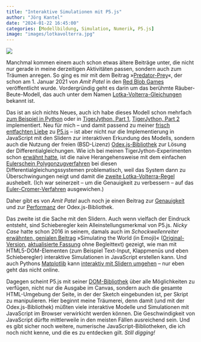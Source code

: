 ```yaml
---
title: "Interaktive Simulationen mit P5.js"
author: "Jörg Kantel"
date: "2024-01-22 16:45:00"
categories: [Modellbildung, Simulation, Numerik, P5.js]
image: "images/lotkavolterra.jpg"
---
```


[![](images/lotkavolterra-b.jpg)](https://www.redblobgames.com/dynamics/predator-prey/)

Manchmal kommen einem auch schon etwas ältere Beiträge unter, die nicht nur gerade in meine derzeitigen Aktivitäten passen, sondern auch zum Träumen anregen. So ging es mir mit dem Beitrag »[Predator-Prey](https://www.redblobgames.com/dynamics/predator-prey/)«, der schon am 1. Januar 2021 von *Amit Patel* in den  [Red Blob Games](https://www.redblobgames.com/) veröffentlicht wurde. Vordergründig geht es darin um das berühmte Räuber-Beute-Modell, das auch unter dem Namen [Lotka-Volterra-Gleichungen](https://de.wikipedia.org/wiki/Lotka-Volterra-Gleichungen) bekannt ist.

Das ist an sich nichts Neues, auch ich habe dieses Modell schon mehrfach [zum Beispiel in Python](http://blog.schockwellenreiter.de/2020/03/2020033001.html) oder in [TigerJython, Part 1](http://blog.schockwellenreiter.de/2021/02/2021022701.html), [TigerJython, Part 2](http://blog.schockwellenreiter.de/2021/02/2021022802.html) implementiert. Neu für mich -- und damit passend zu meiner [frisch entfachten Liebe](https://kantel.github.io/posts/2024011703_p5js_tuts/) zu [P5.js](http://cognitiones.kantel-chaos-team.de/programmierung/creativecoding/processing/p5js.html) -- ist aber nicht nur die Implementierung in JavaScript mit den Slidern zur interaktiven Erkundung des Modells, sondern auch die Nutzung der freien (BSD-Lizenz) [Odex.js-Bibliothek](https://github.com/littleredcomputer/odex-js) zur Lösung der Differentialgleichungen. Wie ich bei meinen TigerJython-Experimenten schon [erwähnt hatte](http://blog.schockwellenreiter.de/2021/02/2021022701.html), ist die naive Herangehensweise mit dem einfachen [Eulerschein Polygonzugverfahren](https://de.wikipedia.org/wiki/Explizites_Euler-Verfahren) bei diesen Differentialgleichungssystemen problematisch, weil das System dann zu Überschwingungen neigt und damit die [zweite Lotka-Volterra-Regel](https://de.wikipedia.org/wiki/Lotka-Volterra-Regeln#Zweite_Lotka-Volterra-Regel) aushebelt. (Ich war seinerzeit -- um die Genauigkeit zu verbessern -- auf das [Euler-Cromer-Verfahren](https://en.wikipedia.org/wiki/Semi-implicit_Euler_method) ausgewichen.)

Daher gibt es von *Amit Patel* auch noch je einen Beitrag zur [Genauigkeit](https://www.redblobgames.com/dynamics/predator-prey/implementation/accuracy.html) und zur [Performanz](https://www.redblobgames.com/dynamics/predator-prey/implementation/performance.html) der Odex.js-Bibliothek.

Das zweite ist die Sache mit den Slidern. Auch wenn vielfach der Eindruck entsteht, sind Schieberegler kein Alleinstellungsmerkmal von P5.js. *Nicky Case* hatte schon 2016 in seinem, damals auch im *Schockwellenreiter* [erwähnten, genialen Beitrag](http://blog.schockwellenreiter.de/2018/05/2018052202.html) »Simulating the World (in Emoji)« ([Original-Version](https://ncase.me/simulating/index_old.html), [aktualisierte Fassung](https://ncase.me/sim/) ohne Begleittext) gezeigt, wie man mit HTML5-DOM-Elementen (zum Beispiel Text-Input, Klappmenüs und eben Schieberegler) interaktive Simulationen in JavaScript erstellen kann. Und auch Pythons [Matplotlib](http://cognitiones.kantel-chaos-team.de/programmierung/python/matplotlib.html) kann [interaktiv mit Slidern umgehen](https://kantel.github.io/posts/2023041904_spyder_slider/) -- nur eben geht das nicht online.

Dagegen scheint P5.js mit seiner [DOM-Bibliothek](https://p5js.org/reference/#group-DOM) über alle Möglichkeiten zu verfügen, nicht nur die Ausgabe im Canvas, sondern auch die gesamte HTML-Umgebung der Seite, in der der Sketch eingebunden ist, per Skript zu manipulieren. Hier beginnt meine Träumerei, denn damit (und mit der Odex.js-Bibliothek) müßten viele interaktive Modelle und Simulationen mit JavaScript im Browser verwirkicht werden können. Die Geschwindigkeit von JavaScript dürfte mittlerweile in den meisten Fällen ausreichend sein. Und es gibt sicher noch weitere, numerische JavaScript-Bibliotheken, die ich noch nicht kenne, und die es zu entdecken gilt. *Still digging!*